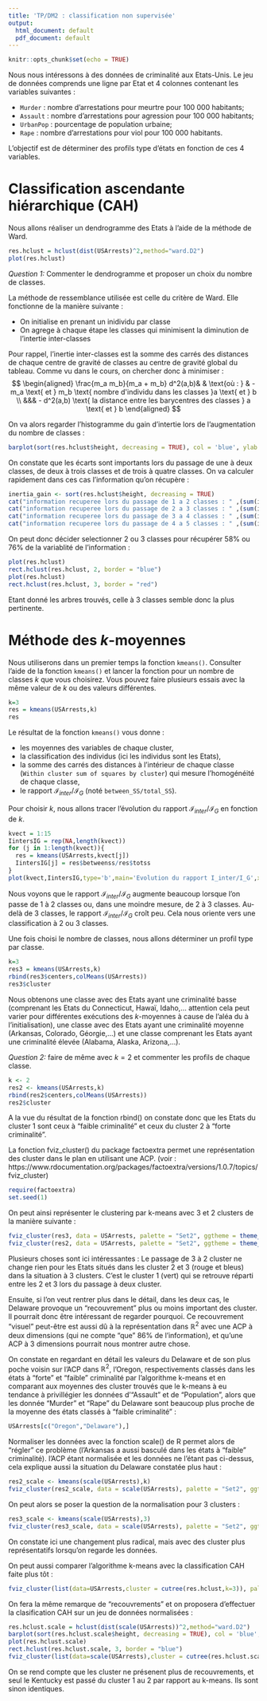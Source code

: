 ```yaml
---
title: 'TP/DM2 : classification non supervisée'
output:
  html_document: default
  pdf_document: default
---
```


```r
knitr::opts_chunk$set(echo = TRUE)
```

Nous nous intéressons à des données de criminalité aux Etats-Unis. Le jeu de données comprends une ligne par Etat et 4 colonnes contenant les variables suivantes :

  - `Murder` : nombre d'arrestations pour meurtre pour 100 000 habitants;
  - `Assault` : nombre d'arrestations pour agression pour 100 000 habitants;
  - `UrbanPop` : pourcentage de population urbaine;
  - `Rape` : nombre d'arrestations pour viol pour 100 000 habitants.
  
L'objectif est de déterminer des profils type d'états en fonction de ces 4 variables. 

# Classification ascendante hiérarchique (CAH)

Nous allons réaliser un dendrogramme des Etats à l'aide de la méthode de Ward. 

```r

res.hclust = hclust(dist(USArrests)^2,method="ward.D2")
plot(res.hclust)
```

*Question 1:* Commenter le dendrogramme et proposer un choix du nombre de classes. 

La méthode de ressemblance utilisée est celle du critère de Ward. Elle fonctionne de la manière suivante :

 - On initialise en prenant un inidividu par classe
 - On agrege à chaque étape les classes qui minimisent la diminution de l'intertie inter-classes

Pour rappel, l'inertie inter-classes est la somme des carrés des distances de chaque centre de gravité de classes au centre de gravité global du tableau.
Comme vu dans le cours, on chercher donc à minimiser :
$$
\begin{aligned}
\frac{m_a m_b}{m_a + m_b} d^2(a,b)& & \text{où : } & - m_a \text{ et } m_b \text{ nombre d'individu dans les classes }a \text{ et } b \\
&&& - d^2(a,b) \text{ la distance entre les barycentres des classes } a \text{ et } b
\end{aligned}
$$

On va alors regarder l'histogramme du gain d'intertie lors de l'augmentation du nombre de classes :

```r
barplot(sort(res.hclust$height, decreasing = TRUE), col = 'blue', ylab = "information gain", xlab = "from x to x+1 class")
```

On constate que les écarts sont importants lors du passage de une à deux classes, de deux à trois classes et de trois à quatre classes. On va calculer rapidement dans ces cas l'information qu'on récupère :

```r
inertia_gain <- sort(res.hclust$height, decreasing = TRUE)
cat("information recuperee lors du passage de 1 a 2 classes : " ,(sum(inertia_gain[1])/sum(inertia_gain))*100, " % \n")
cat("information recuperee lors du passage de 2 a 3 classes : " ,(sum(inertia_gain[2])/sum(inertia_gain))*100, " % \n")
cat("information recuperee lors du passage de 3 a 4 classes : " ,(sum(inertia_gain[3])/sum(inertia_gain))*100, " % \n")
cat("information recuperee lors du passage de 4 a 5 classes : " ,(sum(inertia_gain[4])/sum(inertia_gain))*100, " % \n")
```

On peut donc décider selectionner 2 ou 3 classes pour récupérer 58% ou 76% de la variablité de l'information :

```r
plot(res.hclust)
rect.hclust(res.hclust, 2, border = "blue")
plot(res.hclust)
rect.hclust(res.hclust, 3, border = "red")
```

Etant donné les arbres trouvés, celle à 3 classes semble donc la plus pertinente.

# Méthode des $k$-moyennes

Nous utiliserons dans un premier temps la fonction `kmeans()`. Consulter l'aide de la fonction `kmeans()` et lancer la fonction pour un nombre de classes $k$ que vous choisirez. Vous pouvez faire plusieurs essais avec la même valeur de $k$ ou des valeurs différentes.  

```r
k=3
res = kmeans(USArrests,k)
res
```

Le résultat de la fonction `kmeans()` vous donne :

  - les moyennes des variables de chaque cluster,
  - la classification des individus (ici les individus sont les Etats),
  - la somme des carrés des distances à l'intérieur de chaque classe (`Within cluster sum of squares by cluster`) qui mesure l'homogénéité de chaque classe,
  - le rapport $\mathcal I_{inter}/\mathcal I_G$ (noté `between_SS/total_SS`). 
  
Pour choisir $k$, nous allons tracer l'évolution du rapport $\mathcal I_{inter}/\mathcal I_G$ en fonction de $k$. 

```r
kvect = 1:15
IintersIG = rep(NA,length(kvect))
for (j in 1:length(kvect)){
  res = kmeans(USArrests,kvect[j])
  IintersIG[j] = res$betweenss/res$totss
}
plot(kvect,IintersIG,type='b',main='Evolution du rapport I_inter/I_G',xlab='k')
```

Nous voyons que le rapport $\mathcal I_{inter}/\mathcal I_G$ augmente beaucoup lorsque l'on passe de 1 à 2 classes ou, dans une moindre mesure, de 2 à 3 classes. Au-delà de 3 classes, le rapport $\mathcal I_{inter}/\mathcal I_G$ croît peu. Cela nous oriente vers une classification à 2 ou 3 classes. 

Une fois choisi le nombre de classes, nous allons déterminer un profil type par classe. 

```r
k=3
res3 = kmeans(USArrests,k)
rbind(res3$centers,colMeans(USArrests))
res3$cluster
```

Nous obtenons une classe avec des Etats ayant une criminalité basse (comprenant les Etats du Connecticut, Hawaï, Idaho,... attention cela peut varier pour différentes exécutions des $k$-moyennes à cause de l'aléa du à l'initialisation), une classe avec des Etats ayant une criminalité moyenne (Arkansas, Colorado, Géorgie,...) et une classe comprenant les Etats ayant une criminalité élevée (Alabama, Alaska, Arizona,...). 

*Question 2:* faire de même avec $k=2$ et commenter les profils de chaque classe. 


```r
k <- 2
res2 <- kmeans(USArrests,k)
rbind(res2$centers,colMeans(USArrests))
res2$cluster
```

A la vue du résultat de la fonction rbind() on constate donc que les Etats du cluster 1 sont ceux à "faible criminalité" et ceux du cluster 2 à "forte criminalité".

La fonction fviz_cluster() du package factoextra permet une représentation des cluster dans le plan en utilisant une ACP.
(voir : https://www.rdocumentation.org/packages/factoextra/versions/1.0.7/topics/fviz_cluster)

```r
require(factoextra)
set.seed(1)
```

On peut ainsi représenter le clustering par k-means avec 3 et 2 clusters de la manière suivante :

```r
fviz_cluster(res3, data = USArrests, palette = "Set2", ggtheme = theme_minimal(), show.clust.cent = FALSE, pointsize = 1, labelsize = 8, main = "3-clusters plot dans R^2 avec ACP, données du k-means")
fviz_cluster(res2, data = USArrests, palette = "Set2", ggtheme = theme_minimal(), show.clust.cent = FALSE, pointsize = 1, labelsize = 8, main = "2-clusters plot dans R^2 avec ACP, données du k-means")
```

Plusieurs choses sont ici intéressantes : Le passage de 3 à 2 cluster ne change rien pour les Etats situés dans les cluster 2 et 3 (rouge et bleus) dans la situation à 3 clusters. C'est le cluster 1 (vert) qui se retrouve réparti entre les 2 et 3 lors du passage à deux cluster.

Ensuite, si l'on veut rentrer plus dans le détail, dans les deux cas, le Delaware provoque un "recouvrement" plus ou moins important des cluster. Il pourrait donc être intéressant de regarder pourquoi. Ce recouvrement "visuel" peut-être est aussi dû à la représentation dans $\mathbb{R}^2$ avec une ACP à deux dimensions (qui ne compte "que" 86% de l'information), et qu'une ACP à 3 dimensions pourrait nous montrer autre chose.

On constate en regardant en détail les valeurs du Delaware et de son plus poche voisin sur l'ACP dans $\mathbb{R}^2$, l'Oregon, respectivements classés dans les états à "forte" et "faible" criminalité par l'algorithme k-means et en comparant aux moyennes des cluster trouvés que le k-means à eu tendance à privillégier les données d'"Assault" et de "Population", alors que les donnée "Murder" et "Rape" du Delaware sont beaucoup plus proche de la moyenne des états classés à "faible criminalité" :

```r
USArrests[c("Oregon","Delaware"),]
```

Normaliser les données avec la fonction scale() de R permet alors de "régler" ce problème (l'Arkansas a aussi basculé dans les états à "faible" criminalité). l'ACP étant normalisée et les données ne l'étant pas ci-dessus, cela explique aussi la situation du Delaware constatée plus haut :

```r
res2_scale <- kmeans(scale(USArrests),k)
fviz_cluster(res2_scale, data = scale(USArrests), palette = "Set2", ggtheme = theme_minimal(), show.clust.cent = FALSE, pointsize = 1, labelsize = 8, main = "2-clusters plot dans R^2 avec ACP, données normalisées pour le k-means")
```

On peut alors se poser la question de la normalisation pour 3 clusters :

```r
res3_scale <- kmeans(scale(USArrests),3)
fviz_cluster(res3_scale, data = scale(USArrests), palette = "Set2", ggtheme = theme_minimal(), show.clust.cent = FALSE, pointsize = 1, labelsize = 8, main = "3-clusters plot dans R^2 avec ACP, données normalisées pour le k-means")
```

On constate ici une changement plus radical, mais avec des cluster plus représentatifs lorsqu'on regarde les données.

On peut aussi comparer l'algorithme k-means avec la classification CAH faite plus tôt :

```r
fviz_cluster(list(data=USArrests,cluster = cutree(res.hclust,k=3)), palette = "Set2", ggtheme = theme_minimal(), show.clust.cent = FALSE, pointsize = 1, labelsize = 8, main = "3-clusters plot dans R^2 avec ACP, données de la CAH")
```

On fera la même remarque de "recouvrements" et on proposera d'effectuer la clasification CAH sur un jeu de données normalisées :

```r
res.hclust.scale = hclust(dist(scale(USArrests))^2,method="ward.D2")
barplot(sort(res.hclust.scale$height, decreasing = TRUE), col = 'blue', ylab = "information gain", xlab = "from x to x+1 class")
plot(res.hclust.scale)
rect.hclust(res.hclust.scale, 3, border = "blue")
fviz_cluster(list(data=scale(USArrests),cluster = cutree(res.hclust.scale,k=3)), palette = "Set2", ggtheme = theme_minimal(), show.clust.cent = FALSE, pointsize = 1, labelsize = 8, main = "3-clusters plot dans R^2 avec ACP, données normalisées pour la CAH")
```

On se rend compte que les cluster ne présenent plus de recouvrements, et seul le Kentucky est passé du cluster 1 au 2 par rapport au k-means. Ils sont sinon identiques.
